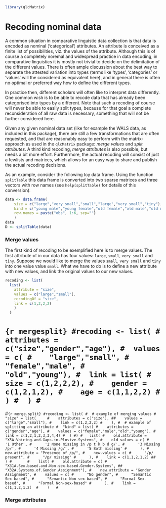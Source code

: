 <!--
%\VignetteEngine{knitr::knitr}
%\VignetteIndexEntry{Transforming data into sparse matrices}
-->

```r
library(qlcMatrix)
```

# Recoding nominal data

A common situation in comparative linguistic data collection is that data is encoded as nominal ('categorical') attributes. An attribute is conceived as a finite list of possibilities, viz. the values of the attribute. Although this is of course a completely noremal and widespread practice in data encoding, in comparative linguistics it is mostly not trivial to decide on the delimitation of the different values. There is often ample discussion about the best way to separate the attested variation into types (terms like 'types', 'categories' or 'values' will the considered as equivalent here), and in general there is often no optimal or preferred way how to define the different types.

In practice then, different scholars will often like to interpret data differently. One common wish is to be able to recode data that has already been categorised into types by a different. Note that such a recoding of course will never be able to easily split types, because for that goal a complete reconsideration of all raw data is necessary, something that will not be further considered here.

Given any given nominal data set (like for example the WALS data, as included in this package), there are still a few transformations that are often requested, and that are reasonably easy to perform with the matrix-approach as used in the `qlcMatrix` package: *merge values* and *split attributes*. A third kind recoding, *merge attributes* is also possible, but needs a bit more effort. Furthermore, the actual recoding will consist of just a fewlists and matrices, which allows for an easy way to share and publish the actual recoding decisions.

As an example, consider the following toy data frame. Using the function `splitTable` this data frame is converted into two sparse matrices and three vectors with row names (see `help(splitTable)` for details of this conversion):

```r
data <- data.frame(
    size = c("large","very small","small","large","very small","tiny"),
    kind = c("young male","young female","old female","old male","old male","young female"),
    row.names = paste("obs", 1:6, sep="")
    )
data
D <- splitTable(data)
```

### Merge values

The first kind of recoding to be exemplified here is to merge values. The first attribute of in our data has four values: `large`, `small`, `very small` and `tiny`. Suppose we would like to merge the values `small`, `very small` and `tiny` into one value value `small`. What we have to do is to define a new attribute with new values, and link the original values to our new values.

```r
recoding <- list(
  list(
    attribute = "size",
    values = c("large","small"),
    recodingOf = "size",
    link = c(1,2,2,2)
    )
  )
```


# ```{r mergesplit}
#recoding <- list(
#  attributes = c("size","gender","age"),
#  values = c(
#    "large","small",
#    "female","male",
#    "old","young"),
#  link = list(
#    size = c(1,2,2,2),
#    gender = c(1,2,1,2),
#    age = c(1,1,2,2)
#    )
#  )
#```

#```{r merge.split}
#recoding <- list(
#  # example of merging values
#  "size" = list(    
#    attributes = c("size"),
##    values = c("large","small"),
#    link = c(1,2,2,2)
#    ),
#  # example of splitting an attribute
#  "kind" = list(
#    attributes = c("gender","age"),
#    values = c("female","male","old","young"),
#    link = c(1,2,1,2,3,3,4,4)
#  )
#)
#   list(
#    old.attribute = "X5A.Voicing.and.Gaps.in.Plosive.Systems",
#    old values = c(
#      '1 Other',
#      '2 None missing in /p t k b d g/',
#      '3 Missing /p/',
#      '4 Missing /g/',
#      '5 Both missing'
#      ),
#    new.attribute = "Presence of /p/",
#    new.values = c(
#      "/p/ present",
#      "/p/ missing"
#      ),
#    link = c(1,1,2,1,2)
##    )
#      
#    list(
#    old.attribute = c(
#      "X31A.Sex.based.and.Non.sex.based.Gender.Systems",
##      "X32A.Systems.of.Gender.Assignment"),
#    new.attribute = "Gender Assignment",
#    values = c(
#      "No gender",
#      "Semantic Sex-based",
#      "Semantic Non-sex-based",
#      "Formal Sex-based",
#      "Formal Non-sex-based"
#      ),
#    link = c(1,1,2,1,2) 
#    )  
#```

### Merge attributes







